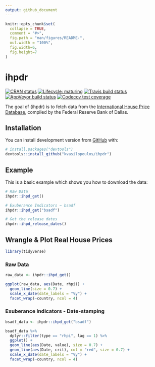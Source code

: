 ```yaml
---
output: github_document
---
```


<!-- README.md is generated from README.Rmd. Please edit that file -->

```r
knitr::opts_chunk$set(
  collapse = TRUE,
  comment = "#>",
  fig.path = "man/figures/README-",
  out.width = "100%",
  fig.width=6, 
  fig.height=7
)
```
# ihpdr

<!-- badges: start -->
[![CRAN status](https://www.r-pkg.org/badges/version/ihpdr)](https://CRAN.R-project.org/package=ihpdr)
[![Lifecycle: maturing](https://img.shields.io/badge/lifecycle-maturing-blue.svg)](https://www.tidyverse.org/lifecycle/#maturing)
[![Travis build status](https://travis-ci.org/kvasilopoulos/ihpdr.svg?branch=master)](https://travis-ci.org/kvasilopoulos/ihpdr)
[![AppVeyor build status](https://ci.appveyor.com/api/projects/status/github/kvasilopoulos/ihpdr?branch=master&svg=true)](https://ci.appveyor.com/project/kvasilopoulos/ihpdr)
[![Codecov test coverage](https://codecov.io/gh/kvasilopoulos/ihpdr/branch/master/graph/badge.svg)](https://codecov.io/gh/kvasilopoulos/ihpdr?branch=master)
<!-- badges: end -->

The goal of {ihpdr} is to fetch data from the [International House Price Database](https://www.dallasfed.org/institute/houseprice#tab1), compiled 
by the Federal Reserve Bank of Dallas.

## Installation

You can install development version from [GitHub](https://github.com/) with:

``` r
# install.packages("devtools")
devtools::install_github("kvasilopoulos/ihpdr")
```
## Example

This is a basic example which shows you how to download the data:

```r

# Raw Data
ihpdr::ihpd_get()

# Exuberance Indicators ~ bsadf
ihpdr::ihpd_get("bsadf")

# Get the release dates
ihpdr::ihpd_release_dates()
```

## Wrangle & Plot Real House Prices

```r
library(tidyverse)
```

### Raw Data

```r
raw_data <- ihpdr::ihpd_get()

ggplot(raw_data, aes(Date, rhpi)) + 
  geom_line(size = 0.7) + 
  scale_x_date(date_labels = "%y") +
  facet_wrap(~country, ncol = 4) 
```

### Exuberance Indicators - Date-stamping

```r
bsadf_data <- ihpdr::ihpd_get("bsadf")

bsadf_data %>% 
  dplyr::filter(type == "rhpi", lag == 1) %>% 
  ggplot() + 
  geom_line(aes(Date, value), size = 0.7) +
  geom_line(aes(Date, crit), col = "red", size = 0.7) +
  scale_x_date(date_labels = "%y") +
  facet_wrap(~country, ncol = 4)
```
